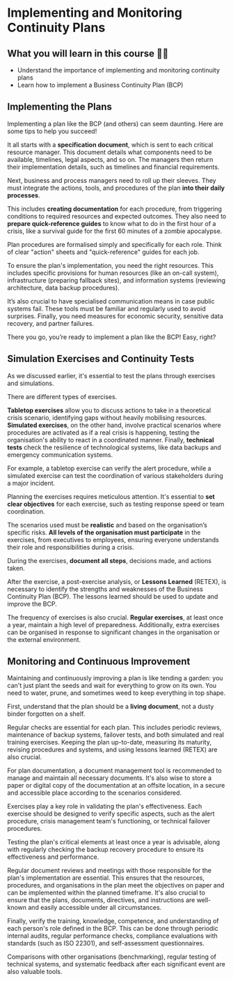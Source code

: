 # Implementing and Monitoring Continuity Plans

## What you will learn in this course 🧐🧐

- Understand the importance of implementing and monitoring continuity plans
- Learn how to implement a Business Continuity Plan (BCP)

## Implementing the Plans

Implementing a plan like the BCP (and others) can seem daunting. Here are some tips to help you succeed!

It all starts with a **specification document**, which is sent to each critical resource manager. This document details what components need to be available, timelines, legal aspects, and so on. The managers then return their implementation details, such as timelines and financial requirements.

Next, business and process managers need to roll up their sleeves. They must integrate the actions, tools, and procedures of the plan **into their daily processes**.

This includes **creating documentation** for each procedure, from triggering conditions to required resources and expected outcomes. They also need to **prepare quick-reference guides** to know what to do in the first hour of a crisis, like a survival guide for the first 60 minutes of a zombie apocalypse.

Plan procedures are formalised simply and specifically for each role. Think of clear "action" sheets and "quick-reference" guides for each job.

To ensure the plan's implementation, you need the right resources. This includes specific provisions for human resources (like an on-call system), infrastructure (preparing fallback sites), and information systems (reviewing architecture, data backup procedures).

It’s also crucial to have specialised communication means in case public systems fail. These tools must be familiar and regularly used to avoid surprises. Finally, you need measures for economic security, sensitive data recovery, and partner failures.

There you go, you’re ready to implement a plan like the BCP! Easy, right?

## Simulation Exercises and Continuity Tests

As we discussed earlier, it's essential to test the plans through exercises and simulations.

There are different types of exercises.

**Tabletop exercises** allow you to discuss actions to take in a theoretical crisis scenario, identifying gaps without heavily mobilising resources. **Simulated exercises**, on the other hand, involve practical scenarios where procedures are activated as if a real crisis is happening, testing the organisation's ability to react in a coordinated manner. Finally, **technical tests** check the resilience of technological systems, like data backups and emergency communication systems.

For example, a tabletop exercise can verify the alert procedure, while a simulated exercise can test the coordination of various stakeholders during a major incident.

Planning the exercises requires meticulous attention. It's essential to **set clear objectives** for each exercise, such as testing response speed or team coordination.

The scenarios used must be **realistic** and based on the organisation’s specific risks. **All levels of the organisation must participate** in the exercises, from executives to employees, ensuring everyone understands their role and responsibilities during a crisis.

During the exercises, **document all steps**, decisions made, and actions taken.

After the exercise, a post-exercise analysis, or **Lessons Learned** (RETEX), is necessary to identify the strengths and weaknesses of the Business Continuity Plan (BCP). The lessons learned should be used to update and improve the BCP.

The frequency of exercises is also crucial. **Regular exercises**, at least once a year, maintain a high level of preparedness. Additionally, extra exercises can be organised in response to significant changes in the organisation or the external environment.

## Monitoring and Continuous Improvement

Maintaining and continuously improving a plan is like tending a garden: you can't just plant the seeds and wait for everything to grow on its own. You need to water, prune, and sometimes weed to keep everything in top shape.

First, understand that the plan should be a **living document**, not a dusty binder forgotten on a shelf.

Regular checks are essential for each plan. This includes periodic reviews, maintenance of backup systems, failover tests, and both simulated and real training exercises. Keeping the plan up-to-date, measuring its maturity, revising procedures and systems, and using lessons learned (RETEX) are also crucial.

For plan documentation, a document management tool is recommended to manage and maintain all necessary documents. It's also wise to store a paper or digital copy of the documentation at an offsite location, in a secure and accessible place according to the scenarios considered.

Exercises play a key role in validating the plan's effectiveness. Each exercise should be designed to verify specific aspects, such as the alert procedure, crisis management team's functioning, or technical failover procedures.

Testing the plan's critical elements at least once a year is advisable, along with regularly checking the backup recovery procedure to ensure its effectiveness and performance.

Regular document reviews and meetings with those responsible for the plan's implementation are essential. This ensures that the resources, procedures, and organisations in the plan meet the objectives on paper and can be implemented within the planned timeframe. It's also crucial to ensure that the plans, documents, directives, and instructions are well-known and easily accessible under all circumstances.

Finally, verify the training, knowledge, competence, and understanding of each person's role defined in the BCP. This can be done through periodic internal audits, regular performance checks, compliance evaluations with standards (such as ISO 22301), and self-assessment questionnaires.

Comparisons with other organisations (benchmarking), regular testing of technical systems, and systematic feedback after each significant event are also valuable tools.
